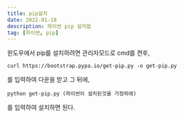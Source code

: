 ```yaml
---
title: pip설치
date: 2022-01-18
description: 파이썬 pip 설치법
tag: [파이썬, pip]
---
```


윈도우에서 pip를 설치하려면 관리자모드로 cmd를 켠후,  
```console
curl https://bootstrap.pypa.io/get-pip.py -o get-pip.py
```

를 입력하여 다운을 받고 그 뒤에,  
```console
python get-pip.py (파이썬이 설치된것을 가정하에)
```

를 입력하여 설치하면 된다.